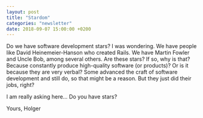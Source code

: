 ```yaml
---
layout: post
title: "Stardom"
categories: "newsletter"
date: 2018-09-07 15:00:00 +0200
---
```



Do we have software development stars? I was wondering. We have people like David Heinemeier-Hanson who created Rails. We have Martin Fowler and Uncle Bob, among several others. Are these stars?  <!--more-->
If so, why is that? Because constantly produce high-quality software (or products)? Or is it because they are very verbal? Some advanced the craft of software development and still do, so that might be a reason. But they just did their jobs, right?

I am really asking here… Do you have stars?

Yours,
Holger
